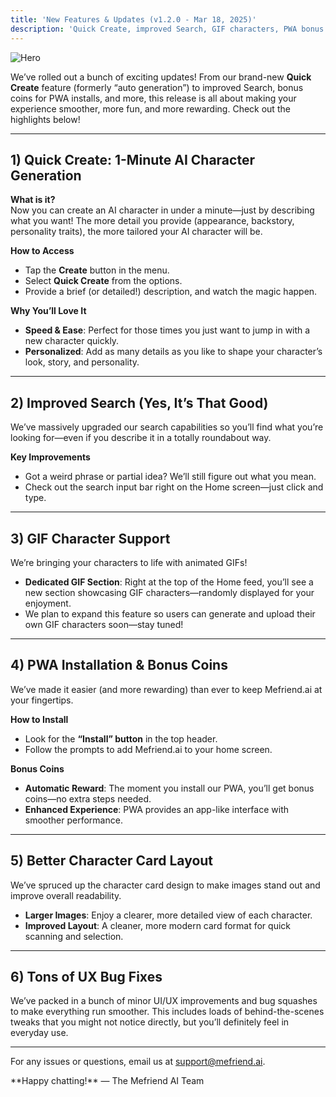 ```yaml
---
title: 'New Features & Updates (v1.2.0 - Mar 18, 2025)'
description: 'Quick Create, improved Search, GIF characters, PWA bonus coins, better character card layout, and more!'
---
```


<img
  className="block"
  src="/images/changelog/2025_03_18/thumbnail.png"
  alt="Hero"
/>

We’ve rolled out a bunch of exciting updates! From our brand-new **Quick Create** feature (formerly “auto generation”) to improved Search, bonus coins for PWA installs, and more, this release is all about making your experience smoother, more fun, and more rewarding. Check out the highlights below!

---

## 1) Quick Create: 1-Minute AI Character Generation

**What is it?**  
Now you can create an AI character in under a minute—just by describing what you want! The more detail you provide (appearance, backstory, personality traits), the more tailored your AI character will be.

**How to Access**  
- Tap the **Create** button in the menu.  
- Select **Quick Create** from the options.  
- Provide a brief (or detailed!) description, and watch the magic happen.

**Why You’ll Love It**  
- **Speed & Ease**: Perfect for those times you just want to jump in with a new character quickly.  
- **Personalized**: Add as many details as you like to shape your character’s look, story, and personality.

---

## 2) Improved Search (Yes, It’s That Good)

We’ve massively upgraded our search capabilities so you’ll find what you’re looking for—even if you describe it in a totally roundabout way.

**Key Improvements**  
- Got a weird phrase or partial idea? We’ll still figure out what you mean.  
- Check out the search input bar right on the Home screen—just click and type.

---

## 3) GIF Character Support

We’re bringing your characters to life with animated GIFs!

- **Dedicated GIF Section**: Right at the top of the Home feed, you’ll see a new section showcasing GIF characters—randomly displayed for your enjoyment.  
- We plan to expand this feature so users can generate and upload their own GIF characters soon—stay tuned!

---

## 4) PWA Installation & Bonus Coins

We’ve made it easier (and more rewarding) than ever to keep Mefriend.ai at your fingertips.

**How to Install**  
- Look for the **“Install” button** in the top header.  
- Follow the prompts to add Mefriend.ai to your home screen.

**Bonus Coins**  
- **Automatic Reward**: The moment you install our PWA, you’ll get bonus coins—no extra steps needed.  
- **Enhanced Experience**: PWA provides an app-like interface with smoother performance.

---

## 5) Better Character Card Layout

We’ve spruced up the character card design to make images stand out and improve overall readability.

- **Larger Images**: Enjoy a clearer, more detailed view of each character.  
- **Improved Layout**: A cleaner, more modern card format for quick scanning and selection.

---

## 6) Tons of UX Bug Fixes

We’ve packed in a bunch of minor UI/UX improvements and bug squashes to make everything run smoother. This includes loads of behind-the-scenes tweaks that you might not notice directly, but you’ll definitely feel in everyday use.

---

For any issues or questions, email us at [support@mefriend.ai](mailto:support@mefriend.ai).  

<Note>
**Happy chatting!**  
— The Mefriend AI Team
</Note>